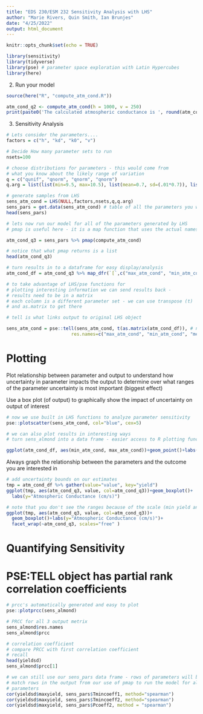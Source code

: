 ```yaml
---
title: "EDS 230/ESM 232 Sensitivity Analysis with LHS"
author: "Marie Rivers, Quin Smith, Ian Brunjes"
date: "4/25/2022"
output: html_document
---
```


```r
knitr::opts_chunk$set(echo = TRUE)
```

```r
library(sensitivity)
library(tidyverse)
library(pse) # parameter space exploration with Latin Hypercubes
library(here)
```

2. Run your model
```r
source(here("R", "compute_atm_cond.R"))

atm_cond_q2 <- compute_atm_cond(h = 1000, v = 250)
print(paste0('The calculated atmospheric conductance is ', round(atm_cond_q2$mean_atm_cond, 3), 'cm/s'))
```

3. Sensitivity Analysis

```r
# Lets consider the parameters....
factors = c("h", "kd", "k0", "v")

# Decide How many parameter sets to run
nsets=100

# choose distributions for parameters - this would come from
# what you know about the likely range of variation
q = c("qunif", "qnorm", "qnorm", "qnorm")
q.arg = list(list(min=9.5, max=10.5), list(mean=0.7, sd=(.01*0.7)), list(mean=0.1, sd=(.01*0.1)), list(mean=250, sd=30))
```

```r
# generate samples from LHS
sens_atm_cond = LHS(NULL,factors,nsets,q,q.arg)
sens_pars = get.data(sens_atm_cond) # table of all the parameters you want to run. Each row is a parameter set that will be run through the model
head(sens_pars)
```

```r
# lets now run our model for all of the parameters generated by LHS
# pmap is useful here - it is a map function that uses the actual names of input parameters

atm_cond_q3 = sens_pars %>% pmap(compute_atm_cond)

# notice that what pmap returns is a list 
head(atm_cond_q3)
```


```r
# turn results in to a dataframe for easy display/analysis
atm_cond_df = atm_cond_q3 %>% map_dfr(`[`,c("max_atm_cond", "min_atm_cond", "mean_atm_cond"))
```


```r
# to take advantage of LHS/pse functions for 
# plotting interesting information we can send results back - 
# results need to be in a matrix
# each column is a different parameter set - we can use transpose (t)
# and as.matrix to get there

# tell is what links output to original LHS object

sens_atm_cond = pse::tell(sens_atm_cond, t(as.matrix(atm_cond_df)), # needs to be a matrix
                        res.names=c("max_atm_cond", "min_atm_cond", "mean_atm_cond")) # transpose because it needs rows and columns switched
```


#  Plotting 

Plot relationship between parameter and output
to understand how uncertainty in parameter impacts the output to determine over what ranges of the parameter uncertainty is most important (biggest effect)


Use a box plot (of output)
to graphically show the impact of uncertainty on output of interest


```r
# now we use built in LHS functions to analyze parameter sensitivity
pse::plotscatter(sens_atm_cond, col="blue", cex=5)
```


```r
# we can also plot results in interesting ways
# turn sens_almond into a data frame - easier access to R plotting functions

ggplot(atm_cond_df, aes(min_atm_cond, max_atm_cond))+geom_point()+labs(y="Max Atmospheric Conductance (cm/s)", "Min Atmospheric Conductance (cm/s")
```

Always graph the relationship between the parameters and the outcome you are interested in
```r
# add uncertainty bounds on our estimates
tmp = atm_cond_df %>% gather(value="value", key="yield")
ggplot(tmp, aes(atm_cond_q3, value, col=atm_cond_q3))+geom_boxplot()+
  labs(y="Atmospheric Conductance (cm/s)")
```


```r
# note that you don't see the ranges because of the scale (min yield anomoly much smaller than max) - here's a more informative way to graph
ggplot(tmp, aes(atm_cond_q3, value, col=atm_cond_q3))+
  geom_boxplot()+labs(y="Atmospheric Conductance (cm/s)")+
  facet_wrap(~atm_cond_q3, scales="free" )
```

# Quantifying Sensitivity

# PSE:TELL object  has partial rank correlation coefficients

```r
# prcc's automatically generated and easy to plot
pse::plotprcc(sens_almond)

# PRCC for all 3 output metrix
sens_almond$res.names
sens_almond$prcc

# correlation coefficient
# compare PRCC with first correlation coefficient
# recall
head(yieldsd)
sens_almond$prcc[1]

# we can still use our sens_pars data frame - rows of parameters will be
# match rows in the output from our use of pmap to run the model for all 
# parameters
cor(yieldsd$maxyield, sens_pars$Tmincoeff1, method="spearman")
cor(yieldsd$maxyield, sens_pars$Tmincoeff2, method="spearman")
cor(yieldsd$maxyield, sens_pars$Pcoeff2, method = "spearman")
```





